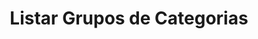 ---
title: "Listar Grupos de Categorias"
api: "GET https://regis.app.byefive.com.br/rest/category-groups"
description: "Lista todos os grupos de categorias com suporte a busca, ordenação e paginação"
---